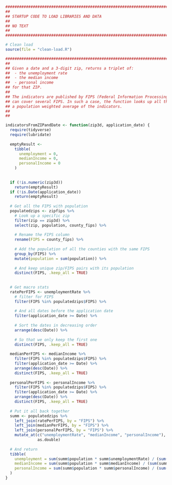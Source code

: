 
```r
###################################################################################################
##
## STARTUP CODE TO LOAD LIBRARIES AND DATA
## 
## NO TEXT
##
###################################################################################################
```


```r
# Clean load 
source(file = "clean-load.R")
```


```r
############################################################################################################
##
## Given a date and a 3-digit zip, returns a triplet of:
##  - the unemployment rate
##  - the median income
##  - personal income
## for that ZIP.
##
## The indicators are published by FIPS (Federal Information Processing Standard state code). A ZIP code
## can cover several FIPS. In such a case, the function looks up all the relevant FIPS code and returns
## a population weighted average of the indicators.
##
##

indicatorsFromZIPandDate <- function(zip3d, application_date) {
  require(tidyverse)
  require(lubridate)
  
  emptyResult <-
    tibble(
      unemployment = 0,
      medianIncome = 0,
      personalIncome = 0
    )
  
  
  if (!is.numeric(zip3d))
    return(emptyResult)
  if (!is.Date(application_date))
    return(emptyResult)
  
  # Get all the FIPS with population
  populatedzips <- zipfips %>%
    # Look up a specific zip
    filter(zip == zip3d) %>%
    select(zip, population, county_fips) %>%
    
    # Rename the FIPS column
    rename(FIPS = county_fips) %>%
    
    # Add the population of all the counties with the same FIPS
    group_by(FIPS) %>%
    mutate(population = sum(population)) %>%
    
    # And keep unique zip/FIPS pairs with its population
    distinct(FIPS, .keep_all = TRUE)
  
  
  # Get macro stats
  ratePerFIPS <- unemploymentRate %>%
    # filter for FIPS
    filter(FIPS %in% populatedzips$FIPS) %>%
    
    # And all dates before the application date
    filter(application_date >= Date) %>%
    
    # Sort the dates in decreasing order
    arrange(desc(Date)) %>%
    
    # So that we only keep the first one
    distinct(FIPS, .keep_all = TRUE)
  
  medianPerFIPS <- medianIncome %>%
    filter(FIPS %in% populatedzips$FIPS) %>%
    filter(application_date >= Date) %>%
    arrange(desc(Date)) %>%
    distinct(FIPS, .keep_all = TRUE)
  
  personalPerFIPS <- personalIncome %>%
    filter(FIPS %in% populatedzips$FIPS) %>%
    filter(application_date >= Date) %>%
    arrange(desc(Date)) %>%
    distinct(FIPS, .keep_all = TRUE)
  
  # Put it all back together
  summ <- populatedzips %>%
    left_join(ratePerFIPS, by = "FIPS") %>%
    left_join(medianPerFIPS, by = "FIPS") %>%
    left_join(personalPerFIPS, by = "FIPS") %>%
    mutate_at(c("unemploymentRate", "medianIncome", "personalIncome"),
              as.double)
  
  # And return
  tibble(
    unemployment = sum(summ$population * summ$unemploymentRate) / (sum(summ$population)),
    medianIncome = sum(summ$population * summ$medianIncome) / (sum(summ$population)),
    personalIncome = sum(summ$population * summ$personalIncome) / (sum(summ$population))
  )
}

```

